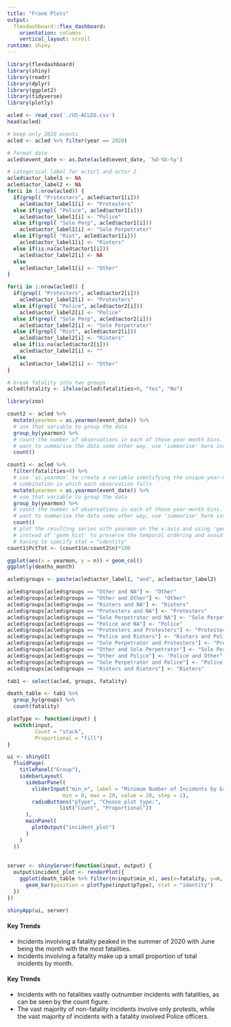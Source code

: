 ```yaml
---
title: "Frank Plots"
output: 
  flexdashboard::flex_dashboard:
    orientation: columns
    vertical_layout: scroll
runtime: shiny
---
```


```r
library(flexdashboard)
library(shiny)
library(readr)
library(dplyr)
library(ggplot2)
library(tidyverse)
library(plotly)

acled <- read_csv('./US-ACLED.csv')
head(acled)

# keep only 2020 events
acled <- acled %>% filter(year == 2020)

# format date
acled$event_date <- as.Date(acled$event_date, '%d-%b-%y')

# categorical label for actor1 and actor 2
acled$actor_label1 <- NA
acled$actor_label2 <- NA
for(i in 1:nrow(acled)) {
  if(grepl( "Protesters", acled$actor1[i]))
    acled$actor_label1[i] <- "Protesters"
  else if(grepl( "Police", acled$actor1[i]))
    acled$actor_label1[i] <- "Police"
  else if(grepl( "Sole Perp", acled$actor1[i]))
    acled$actor_label1[i] <- "Sole Perpetrator"
  else if(grepl( "Riot", acled$actor1[i]))
    acled$actor_label1[i] <- "Rioters"
  else if(is.na(acled$actor1[i]))
    acled$actor_label2[i] <- NA
  else
    acled$actor_label1[i] <- "Other"
}

for(i in 1:nrow(acled)) {
  if(grepl( "Protesters", acled$actor2[i]))
    acled$actor_label2[i] <- "Protesters"
  else if(grepl( "Police", acled$actor2[i]))
    acled$actor_label2[i] <- "Police"
  else if(grepl( "Sole Perp", acled$actor2[i]))
    acled$actor_label2[i] <- "Sole Perpetrator"
  else if(grepl( "Riot", acled$actor2[i]))
    acled$actor_label2[i] <- "Rioters"
  else if(is.na(acled$actor2[i]))
    acled$actor_label2[i] <- ""
  else
    acled$actor_label2[i] <- "Other"
}

# break fatality into two groups
acled$fatality <- ifelse(acled$fatalities>0, "Yes", "No")

library(zoo)

count2 <- acled %>% 
  mutate(yearmon = as.yearmon(event_date)) %>%
  # use that variable to group the data
  group_by(yearmon) %>% 
  # count the number of observations in each of those year-month bins. if you
  # want to summarise the data some other way, use 'summarise' here instead.
  count()

count1 <- acled %>%
  filter(fatalities>0) %>% 
  # use 'as.yearmon' to create a variable identifying the unique year-month
  # combination in which each observation falls
  mutate(yearmon = as.yearmon(event_date)) %>%
  # use that variable to group the data
  group_by(yearmon) %>% 
  # count the number of observations in each of those year-month bins. if you
  # want to summarise the data some other way, use 'summarise' here instead.
  count()
  # plot the resulting series with yearmon on the x-axis and using 'geom_col'
  # instead of 'geom_hist' to preserve the temporal ordering and avoid
  # having to specify stat = "identity"
count1$PctTot <- (count1$n/count2$n)*100

ggplot(aes(x = yearmon, y = n)) + geom_col()
ggplotly(deaths_month)
```

```r
acled$groups <- paste(acled$actor_label1, "and", acled$actor_label2)

acled$groups[acled$groups == "Other and NA"] <- "Other"
acled$groups[acled$groups == "Other and Other"] <- "Other"
acled$groups[acled$groups == "Rioters and NA"] <- "Rioters"
acled$groups[acled$groups == "Protesters and NA"] <- "Protesters"
acled$groups[acled$groups == "Sole Perpetrator and NA"] <- "Sole Perpetrator"
acled$groups[acled$groups == "Police and NA"] <- "Police"
acled$groups[acled$groups == "Protesters and Protesters"] <- "Protesters"
acled$groups[acled$groups == "Police and Rioters"] <- "Rioters and Police"
acled$groups[acled$groups == "Sole Perpetrator and Protesters"] <- "Protesters and Sole Perpetrator"
acled$groups[acled$groups == "Other and Sole Perpetrator"] <- "Sole Perpetrator and Other"
acled$groups[acled$groups == "Other and Police"] <- "Police and Other"
acled$groups[acled$groups == "Sole Perpetrator and Police"] <- "Police and Sole Perpetrator"
acled$groups[acled$groups == "Rioters and Rioters"] <- "Rioters"

tab1 <- select(acled, groups, fatality)

death_table <- tab1 %>% 
  group_by(groups) %>%
  count(fatality)

plotType <- function(input) {
  switch(input,
         Count = "stack",
         Proportional = "fill")
}

ui <- shinyUI(
  fluidPage(
    titlePanel("Group"),
    sidebarLayout(
      sidebarPanel(
        sliderInput("min_n", label = "Minimum Number of Incidents by Group",
                  min = 0, max = 20, value = 20, step = 2),
        radioButtons("pType", "Choose plot type:",
                 list("Count", "Proportional"))
      ),
      mainPanel(
        plotOutput("incident_plot")
      )
    )
  ))
  
  
server <- shinyServer(function(input, output) {
  output$incident_plot <- renderPlot({
    ggplot(death_table %>% filter(n>input$min_n), aes(x=fatality, y=n, fill=groups))+
      geom_bar(position = plotType(input$pType), stat = "identity")
  })
})

shinyApp(ui, server)
```

#### Key Trends
- Incidents involving a fatality peaked in the summer of 2020 with June being the month with the most fatalities.
- Incidents involving a fatality make up a small proportion of total incidents by month.

#### Key Trends
- Incidents with no fatalities vastly outnumber incidents with fatalities, as can be seen by the count figure.
- The vast majority of non-fatality incidents involve only protests, while the vast majority of incidents with a fatality involved Police officers.
